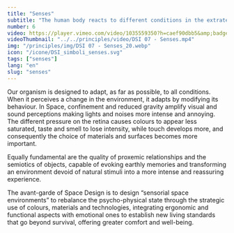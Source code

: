 ```yaml
---
title: "Senses"
subtitle: "The human body reacts to different conditions in the extraterrestrial environment with physiological, sensory and perceptual alterations that Space Design must rebalance."
number: 6
video: https://player.vimeo.com/video/1035559350?h=caef90dbb5&amp;badge=0&amp;autopause=0&amp;player_id=0&amp;app_id=58479
videoThumbnail: "../../principles/video/DSI 07 - Senses.mp4"
img: "/principles/img/DSI 07 - Senses_20.webp"
icon: "/icone/DSI_simboli_senses.svg"
tags: ["senses"]
lang: "en"
slug: "senses"
---
```



Our organism is designed to adapt, as far as possible, to all conditions. When it perceives a change in the environment, it adapts by modifying its behaviour. In Space, confinement and reduced gravity amplify visual and sound perceptions making lights and noises more intense and annoying. The different pressure on the retina causes colours to appear less saturated, taste and smell to lose intensity, while touch develops more, and consequently the choice of materials and surfaces becomes more important.

Equally fundamental are the quality of proxemic relationships and the semiotics of objects, capable of evoking earthly memories and transforming an environment devoid of natural stimuli into a more intense and reassuring experience.

The avant-garde of Space Design is to design “sensorial space environments” to rebalance the psycho-physical state through the strategic use of colours, materials and technologies, integrating ergonomic and functional aspects with emotional ones to establish new living standards that go beyond survival, offering greater comfort and well-being.